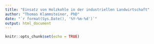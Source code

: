```yaml
---
title: "Einsatz von Holzkohle in der industriellen Landwirtschaft"
author: "Thomas Klammsteiner, PhD"
date: "`r format(Sys.Date(), '%Y-%m-%d')`"
output: html_document
---
```


```r
knitr::opts_chunk$set(echo = TRUE)
```

## 
